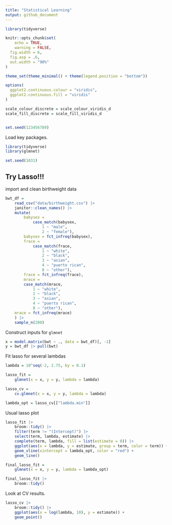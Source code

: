 ```yaml
---
title: "Statistical Learning"
output: github_document
---
```


```r
library(tidyverse)

knitr::opts_chunk$set(
	echo = TRUE,
	warning = FALSE,
  fig.width = 6,
  fig.asp = .6,
  out.width = "90%"
)

theme_set(theme_minimal() + theme(legend.position = "bottom"))

options(
  ggplot2.continuous.colour = "viridis",
  ggplot2.continuous.fill = "viridis"
)

scale_colour_discrete = scale_colour_viridis_d
scale_fill_discrete = scale_fill_viridis_d


set.seed(123456789)
```

Load key packages.

```r
library(tidyverse)
library(glmnet)

set.seed(1031)
```



## Try Lasso!!!

import and clean birthweight data


```r
bwt_df = 
	read_csv("data/birthweight.csv") |> 
	janitor::clean_names() |> 
	mutate(
		babysex = 
			case_match(babysex, 
				1 ~ "male", 
				2 ~ "female"),
		babysex = fct_infreq(babysex),
		frace = 
			case_match(frace,
				1 ~ "white", 
				2 ~ "black", 
				3 ~ "asian",
				4 ~ "puerto rican", 
				8 ~ "other"),
		frace = fct_infreq(frace), 
		mrace = 
	    case_match(mrace,
	    	1 ~ "white", 
	    	2 ~ "black", 
	    	3 ~ "asian",
	    	4 ~ "puerto rican", 
	    	8 ~ "other"),
    mrace = fct_infreq(mrace)
	) |> 
	sample_n(200)
```


Construct inputs for `glmnet`

```r
x = model.matrix(bwt ~ ., data = bwt_df)[, -1]
y = bwt_df |> pull(bwt)
```



Fit lasso for several lambdas


```r
lambda = 10^seq(-2, 2.75, by = 0.1)

lasso_fit = 
	glmnet(x = x, y = y, lambda = lambda)

lasso_cv = 
	cv.glmnet(x = x, y = y, lambda = lambda)

lambda_opt = lasso_cv[["lambda.min"]]
```


Usual lasso plot

```r
lasso_fit |> 
	broom::tidy() |> 
	filter(term != "(Intercept)") |> 
	select(term, lambda, estimate) |> 
	complete(term, lambda, fill = list(estimate = 0)) |> 
	ggplot(aes(x = lambda, y = estimate, group = term, color = term)) + 
	geom_vline(xintercept = lambda_opt, color = "red") + 
	geom_line()
```


```r
final_lasso_fit = 
	glmnet(x = x, y = y, lambda = lambda_opt)

final_lasso_fit |> 
	broom::tidy()
```


Look at CV results.

```r
lasso_cv |> 
	broom::tidy() |> 
	ggplot(aes(x = log(lambda, 10), y = estimate)) + 
	geom_point()
```







